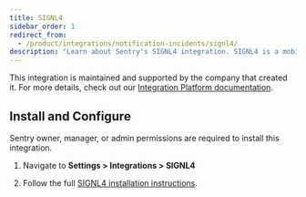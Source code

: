 ```yaml
---
title: SIGNL4
sidebar_order: 1
redirect_from:
  - /product/integrations/notification-incidents/signl4/
description: "Learn about Sentry's SIGNL4 integration. SIGNL4 is a mobile alerting, and incident response service that notifies responsible teams about events in Sentry via app push, SMS text, and voice call."
---
```


This integration is maintained and supported by the company that created it. For more details, check out our [Integration Platform documentation](/product/integrations/integration-platform/).

## Install and Configure

<Note>

Sentry owner, manager, or admin permissions are required to install this integration.

</Note>

1. Navigate to **Settings > Integrations > SIGNL4**

2. Follow the full [SIGNL4 installation instructions](https://www.signl4.com/blog/portfolio_item/sentry/).
